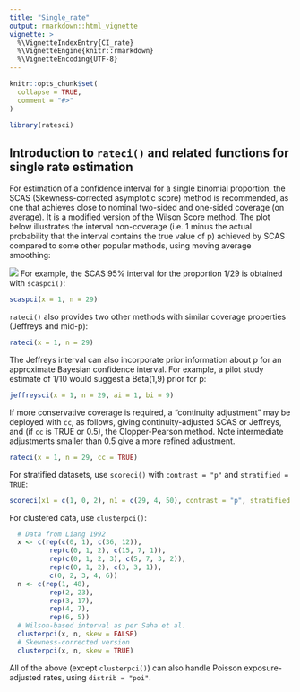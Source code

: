 ```yaml
---
title: "Single_rate"
output: rmarkdown::html_vignette
vignette: >
  %\VignetteIndexEntry{CI_rate}
  %\VignetteEngine{knitr::rmarkdown}
  %\VignetteEncoding{UTF-8}
---
```


```r
knitr::opts_chunk$set(
  collapse = TRUE,
  comment = "#>"
)
```

```r
library(ratesci)
```

## Introduction to `rateci()` and related functions for single rate estimation

For estimation of a confidence interval for a single binomial proportion, the SCAS (Skewness-corrected asymptotic score) method is recommended, as one that achieves close to nominal two-sided and one-sided coverage (on average). It is a modified version of the Wilson Score method. The plot below illustrates the interval non-coverage (i.e. 1 minus the actual probability that the interval contains the true value of p) achieved by SCAS compared to some other popular methods, using moving average smoothing:

![](../man/figures/singlepropLNCP50.png)
For example, the SCAS 95% interval for the proportion 1/29 is obtained with `scaspci()`:

```r
scaspci(x = 1, n = 29)
```

`rateci()` also provides two other methods with similar coverage properties (Jeffreys and mid-p):

```r
rateci(x = 1, n = 29)
```

The Jeffreys interval can also incorporate prior information about p for an approximate Bayesian confidence interval. For example, a pilot study estimate of 1/10 would suggest a Beta(1,9) prior for p:

```r
jeffreysci(x = 1, n = 29, ai = 1, bi = 9)
```

If more conservative coverage is required, a "continuity adjustment" may be deployed with `cc`, as follows, giving continuity-adjusted SCAS or Jeffreys, and (if `cc` is TRUE or 0.5), the Clopper-Pearson method. Note intermediate adjustments smaller than 0.5 give a more refined adjustment.

```r
rateci(x = 1, n = 29, cc = TRUE)
```

For stratified datasets, use `scoreci()` with `contrast = "p"` and `stratified = TRUE`:

```r
scoreci(x1 = c(1, 0, 2), n1 = c(29, 4, 50), contrast = "p", stratified = TRUE)
```

For clustered data, use `clusterpci()`:
```r
  # Data from Liang 1992
  x <- c(rep(c(0, 1), c(36, 12)),
          rep(c(0, 1, 2), c(15, 7, 1)),
          rep(c(0, 1, 2, 3), c(5, 7, 3, 2)),
          rep(c(0, 1, 2), c(3, 3, 1)),
          c(0, 2, 3, 4, 6))
  n <- c(rep(1, 48),
          rep(2, 23),
          rep(3, 17),
          rep(4, 7),
          rep(6, 5))
  # Wilson-based interval as per Saha et al.
  clusterpci(x, n, skew = FALSE)
  # Skewness-corrected version
  clusterpci(x, n, skew = TRUE)
```

All of the above (except `clusterpci()`) can also handle Poisson exposure-adjusted rates, using `distrib = "poi"`.

<!-- ## Additional details -->

<!-- Confidence intervals for a single binomial proportion, x/n, have a long history. The 'classic' method everyone learns about in school is known as the Wald method, based on a large-sample "simple asymptotic" Normal approximation. It is easily demonstrated that this method fails to achieve the nominal confidence level, even when n is quite large. -->
